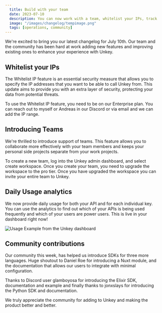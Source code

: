 ```yaml
---
  title: Build with your team
  date: 2023-07-10
  description: You can now work with a team, whitelist your IPs, track usage and much more!
  image: "/images/changelog/tempimage.png"
  tags: [operations, community]
---
```



We're excited to bring you our latest changelog for July 10th. Our team and the community has been hard at work adding new features and improving existing ones to enhance your experience with Unkey.

## Whitelist your IPs

The Whitelist IP feature is an essential security measure that allows you to specify the IP addresses that you want to be able to call Unkey from. This update aims to provide you with an extra layer of security, protecting your data from potential threats.

To use the Whitelist IP feature, you need to be on our Enterprise plan. You can reach out to myself or Andreas in our Discord or via email and we can add the IP range.

## Introducing Teams

We're thrilled to introduce support of teams. This feature allows you to collaborate more effectively with your team members and keeps your personal side projects separate from your work projects.

To create a new team, log into the Unkey admin dashboard, and select create workspace. Once you create your team, you need to upgrade the workspace to the pro tier. Once you have upgraded the workspace you can invite your entire team to Unkey.

## Daily Usage analytics

We now provide daily usage for both your API and for each individual key. You can use the analytics to find out which of your APIs is being used frequently and which of your users are power users. This is live in your dashboard right now!

![Usage Example from the Unkey dashboard](/images/changelog/july-10/usage-example.png)

## Community contributions

Our community this week, has helped us introduce SDKs for three more languages. Huge shoutout to Daniel Roe for introducing a Nuxt module, and the documentation that allows our users to integrate with minimal configuration.

Thanks to Discord user glamboyosa for introducing the Elixir SDK, documentation and example and finally thanks to jonxslays for introducing the Python SDK and documentation.

We truly appreciate the community for adding to Unkey and making the product better and better.
